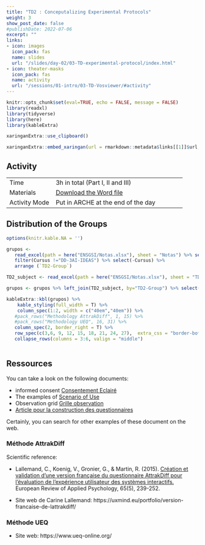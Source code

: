 ```yaml
---
title: "TD2 : Conceputalizing Experimental Protocols"
weight: 3
show_post_date: false
#publishDate: 2022-07-06
excerpt: ""
links:
- icon: images
  icon_pack: fas
  name: slides
  url: "/slides/day-02/03-TD-experimental-protocol/index.html"
- icon: theater-masks
  icon_pack: fas
  name: activity
  url: "/sessions/01-intro/03-TD-Vosviewer/#activity"
---
```



```r
knitr::opts_chunk$set(eval=TRUE, echo = FALSE, message = FALSE)
library(readxl)
library(tidyverse)
library(here)
library(kableExtra)

xaringanExtra::use_clipboard()
```

```r
xaringanExtra::embed_xaringan(url = rmarkdown::metadata$links[[1]]$url, ratio = "16:9")
```


## Activity

::: activity-table
|               |                                           |
|:--------------|:----------------------------------------- |
| Time          | 3h in total (Part I, II and III)|
| Materials     |  [Download the Word file](/TD/day-02/02-Experimental-Protocol-ENSGSI.docx) |
| Activity Mode | Put in ARCHE at the end of the day   |
:::


## Distribution of the Groups



```r

options(knitr.kable.NA = '')

grupos <- 
   read_excel(path = here("ENSGSI/Notas.xlsx"), sheet = "Notas") %>% select(PRENOM, NOM, Cursus,`TD2-Group`) %>% 
   filter(Cursus !="DD-3AI-IDEAS") %>% select(-Cursus) %>% 
   arrange (`TD2-Group`)

TD2_subject <- read_excel(path = here("ENSGSI/Notas.xlsx"), sheet = "TD2")  

grupos <- grupos %>% left_join(TD2_subject, by="TD2-Group") %>% select(-Methodology)

kableExtra::kbl(grupos) %>%
    kable_styling(full_width = T) %>% 
    column_spec(1:2, width = c("40em","40em")) %>% 
   #pack_rows("Methodology AttrakDiff", 1, 15) %>%
   #pack_rows("Methodology UEQ", 16, 31) %>% 
   column_spec(2, border_right = T) %>% 
   row_spec(c(3,6, 9, 12, 15, 18, 21, 24, 27),  extra_css = "border-bottom: 2px solid") %>% 
   collapse_rows(columns = 3:6, valign = "middle")
     

```

## Ressources


::: activity-step
You can take a look on the following documents:

- informed consent [[Consentement Eclairé](/TD/day-02/Consentement.pdf)]{.pkg} 
- The examples of [[Scenario of Use](/TD/day-02/Scenarios.pdf)]{.pkg} 
- Observation grid [[Grille observation](/TD/day-02/Grille-observation.ppt)]{.pkg} 
- [Article pour la construction des questionnaires](https://nhess.copernicus.org/articles/9/1307/2009/nhess-9-1307-2009.pdf)

Certainly, you can search for other examples of these document on the web.

:::



### Méthode AttrakDiff

Scientific reference:

- Lallemand, C., Koenig, V., Gronier, G., & Martin, R. (2015). [Création et validation d’une version française du questionnaire AttrakDiff pour l’évaluation de l’expérience utilisateur des systèmes interactifs.](https://doi.org/10.1016/j.erap.2015.08.002) European Review of Applied Psychology, 65(5), 239-252.

- Site web de Carine Lallemand: https://uxmind.eu/portfolio/version-francaise-de-lattrakdiff/


### Méthode UEQ

- Site web: https://www.ueq-online.org/

